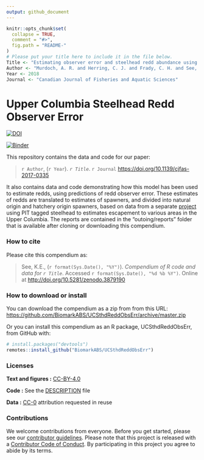 ```yaml
---
output: github_document
---
```


<!-- README.md is generated from README.Rmd. Please edit that file -->

```r
knitr::opts_chunk$set(
  collapse = TRUE,
  comment = "#>",
  fig.path = "README-"
)
# Please put your title here to include it in the file below.
Title <- "Estimating observer error and steelhead redd abundance using a modified Gaussian area-under-the-curve framework"
Author <- "Murdoch, A. R. and Herring, C. J. and Frady, C. H. and See, K. E. and Jordan, C. E."
Year <- 2018
Journal <- "Canadian Journal of Fisheries and Aquatic Sciences"
```

# Upper Columbia Steelhead Redd Observer Error

[![DOI](https://zenodo.org/badge/236863843.svg)](https://zenodo.org/badge/latestdoi/236863843)

[![Binder](https://mybinder.org/badge_logo.svg)](https://mybinder.org/v2/gh///master?urlpath=rstudio)

This repository contains the data and code for our paper:

> `r Author`, (`r Year`). _`r Title`_. `r Journal`  <https://doi.org/10.1139/cjfas-2017-0335>

It also contains data and code demonstrating how this model has been used to estimate redds, using predictions of redd observer error. These estimates of redds are translated to estimates of spawners, and divided into natural origin and hatchery origin spawners, based on data from a separate [project](https://github.com/KevinSee/DabomPriestRapidsSthd) using PIT tagged steelhead to estimates escapement to various areas in the Upper Columbia. The reports are contained in the "outoing/reports" folder that is available after cloning or downloading this compendium. 

### How to cite

Please cite this compendium as:

> See, K.E., (`r format(Sys.Date(), "%Y")`). _Compendium of R code and data for `r Title`_. Accessed `r format(Sys.Date(), "%d %b %Y")`. Online at <http://doi.org/10.5281/zenodo.3879190>

### How to download or install

You can download the compendium as a zip from from this URL: <https://github.com/BiomarkABS/UCSthdReddObsErr/archive/master.zip>

Or you can install this compendium as an R package, UCSthdReddObsErr, from GitHub with:


```r
# install.packages("devtools")
remotes::install_github("BiomarkABS/UCSthdReddObsErr")
```


### Licenses

**Text and figures :**  [CC-BY-4.0](http://creativecommons.org/licenses/by/4.0/)

**Code :** See the [DESCRIPTION](DESCRIPTION) file

**Data :** [CC-0](http://creativecommons.org/publicdomain/zero/1.0/) attribution requested in reuse

### Contributions

We welcome contributions from everyone. Before you get started, please see our [contributor guidelines](CONTRIBUTING.md). Please note that this project is released with a [Contributor Code of Conduct](CONDUCT.md). By participating in this project you agree to abide by its terms.

